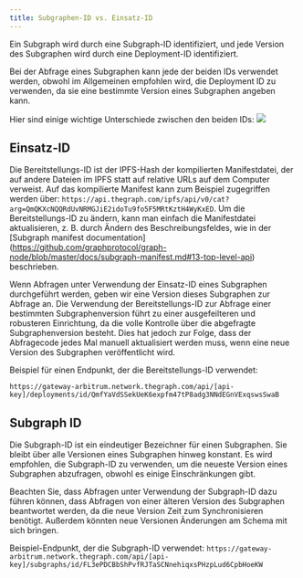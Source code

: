 ```yaml
---
title: Subgraphen-ID vs. Einsatz-ID
---
```


Ein Subgraph wird durch eine Subgraph-ID identifiziert, und jede Version des Subgraphen wird durch eine Deployment-ID identifiziert.

Bei der Abfrage eines Subgraphen kann jede der beiden IDs verwendet werden, obwohl im Allgemeinen empfohlen wird, die Deployment ID zu verwenden, da sie eine bestimmte Version eines Subgraphen angeben kann.

Hier sind einige wichtige Unterschiede zwischen den beiden IDs: ![](/img/subgraph-id-vs-deployment-id.png)

## Einsatz-ID

Die Bereitstellungs-ID ist der IPFS-Hash der kompilierten Manifestdatei, der auf andere Dateien im IPFS statt auf relative URLs auf dem Computer verweist. Auf das kompilierte Manifest kann zum Beispiel zugegriffen werden über: `https://api.thegraph.com/ipfs/api/v0/cat?arg=QmQKXcNQQRdUvNRMGJiE2idoTu9fo5F5MRtKztH4WyKxED`. Um die Bereitstellungs-ID zu ändern, kann man einfach die Manifestdatei aktualisieren, z. B. durch Ändern des Beschreibungsfeldes, wie in der [Subgraph manifest documentation] (https://github.com/graphprotocol/graph-node/blob/master/docs/subgraph-manifest.md#13-top-level-api) beschrieben.

Wenn Abfragen unter Verwendung der Einsatz-ID eines Subgraphen durchgeführt werden, geben wir eine Version dieses Subgraphen zur Abfrage an. Die Verwendung der Bereitstellungs-ID zur Abfrage einer bestimmten Subgraphenversion führt zu einer ausgefeilteren und robusteren Einrichtung, da die volle Kontrolle über die abgefragte Subgraphenversion besteht. Dies hat jedoch zur Folge, dass der Abfragecode jedes Mal manuell aktualisiert werden muss, wenn eine neue Version des Subgraphen veröffentlicht wird.

Beispiel für einen Endpunkt, der die Bereitstellungs-ID verwendet:

`https://gateway-arbitrum.network.thegraph.com/api/[api-key]/deployments/id/QmfYaVdSSekUeK6expfm47tP8adg3NNdEGnVExqswsSwaB`

## Subgraph ID

Die Subgraph-ID ist ein eindeutiger Bezeichner für einen Subgraphen. Sie bleibt über alle Versionen eines Subgraphen hinweg konstant. Es wird empfohlen, die Subgraph-ID zu verwenden, um die neueste Version eines Subgraphen abzufragen, obwohl es einige Einschränkungen gibt.

Beachten Sie, dass Abfragen unter Verwendung der Subgraph-ID dazu führen können, dass Abfragen von einer älteren Version des Subgraphen beantwortet werden, da die neue Version Zeit zum Synchronisieren benötigt. Außerdem könnten neue Versionen Änderungen am Schema mit sich bringen.

Beispiel-Endpunkt, der die Subgraph-ID verwendet: `https://gateway-arbitrum.network.thegraph.com/api/[api-key]/subgraphs/id/FL3ePDCBbShPvfRJTaSCNnehiqxsPHzpLud6CpbHoeKW`
